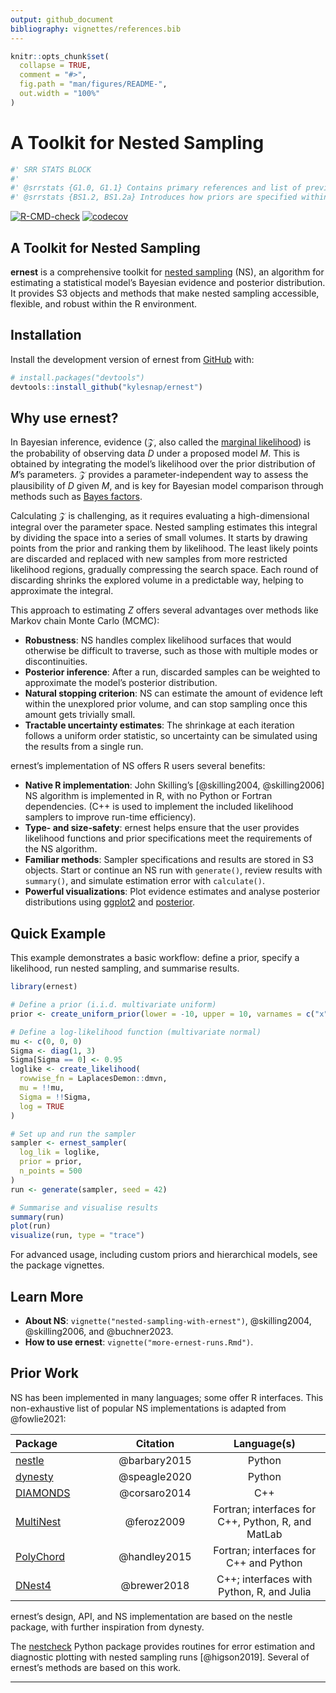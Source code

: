 ```yaml
---
output: github_document
bibliography: vignettes/references.bib
---
```


<!-- README.md is generated from README.Rmd. Please edit that file -->

```r
knitr::opts_chunk$set(
  collapse = TRUE,
  comment = "#>",
  fig.path = "man/figures/README-",
  out.width = "100%"
)
```

# A Toolkit for Nested Sampling

```r
#' SRR STATS BLOCK
#' 
#' @srrstats {G1.0, G1.1} Contains primary references and list of previous NS softwares. Also states that ernest is the first R package providing a toolkit for implementing NS.
#' @srrstats {BS1.2, BS1.2a} Introduces how priors are specified within ernest.
```

<!-- badges: start -->

[![R-CMD-check](https://github.com/kylesnap/ernest/actions/workflows/R-CMD-check.yaml/badge.svg)](https://github.com/kylesnap/ernest/actions/workflows/R-CMD-check.yaml) [![codecov](https://codecov.io/gh/kylesnap/ernest/branch/ropensci_submission/graph/badge.svg?token=6HL8L046Y7)](https://codecov.io/gh/kylesnap/ernest)

<!-- badges: end -->

## A Toolkit for Nested Sampling

**ernest** is a comprehensive toolkit for [nested sampling](https://en.wikipedia.org/wiki/Nested_sampling_algorithm) (NS), an algorithm for estimating a statistical model's Bayesian evidence and posterior distribution. It provides S3 objects and methods that make nested sampling accessible, flexible, and robust within the R environment.

## Installation

Install the development version of ernest from [GitHub](https://github.com/kylesnap/ernest) with:

``` r
# install.packages("devtools")
devtools::install_github("kylesnap/ernest")
```

## Why use ernest?

In Bayesian inference, evidence ($\mathcal{Z}$, also called the [marginal likelihood](https://en.wikipedia.org/wiki/Marginal_likelihood)) is the probability of observing data $D$ under a proposed model $M$. This is obtained by integrating the model's likelihood over the prior distribution of $M$'s parameters. $\mathcal{Z}$ provides a parameter-independent way to assess the plausibility of $D$ given $M$, and is key for Bayesian model comparison through methods such as [Bayes factors](https://en.wikipedia.org/wiki/Bayes_factor).

Calculating $\mathcal{Z}$ is challenging, as it requires evaluating a high-dimensional integral over the parameter space. Nested sampling estimates this integral by dividing the space into a series of small volumes. It starts by drawing points from the prior and ranking them by likelihood. The least likely points are discarded and replaced with new samples from more restricted likelihood regions, gradually compressing the search space. Each round of discarding shrinks the explored volume in a predictable way, helping to approximate the integral.

This approach to estimating $Z$ offers several advantages over methods like Markov chain Monte Carlo (MCMC):

-   **Robustness**: NS handles complex likelihood surfaces that would otherwise be difficult to traverse, such as those with multiple modes or discontinuities.
-   **Posterior inference**: After a run, discarded samples can be weighted to approximate the model's posterior distribution.
-   **Natural stopping criterion**: NS can estimate the amount of evidence left within the unexplored prior volume, and can stop sampling once this amount gets trivially small.
-   **Tractable uncertainty estimates**: The shrinkage at each iteration follows a uniform order statistic, so uncertainty can be simulated using the results from a single run.

ernest's implementation of NS offers R users several benefits:

-   **Native R implementation**: John Skilling's [@skilling2004, @skilling2006] NS algorithm is implemented in R, with no Python or Fortran dependencies. (C++ is used to implement the included likelihood samplers to improve run-time efficiency).
-   **Type- and size-safety**: ernest helps ensure that the user provides likelihood functions and prior specifications meet the requirements of the NS algorithm.
-   **Familiar methods**: Sampler specifications and results are stored in S3 objects. Start or continue an NS run with `generate()`, review results with `summary()`, and simulate estimation error with `calculate()`.
-   **Powerful visualizations**: Plot evidence estimates and analyse posterior distributions using [ggplot2](https://ggplot2.tidyverse.org) and [posterior](https://mc-stan.org/posterior/).

## Quick Example

This example demonstrates a basic workflow: define a prior, specify a likelihood, run nested sampling, and summarise results.

``` r
library(ernest)

# Define a prior (i.i.d. multivariate uniform)
prior <- create_uniform_prior(lower = -10, upper = 10, varnames = c("x", "y", "z"))

# Define a log-likelihood function (multivariate normal)
mu <- c(0, 0, 0)
Sigma <- diag(1, 3)
Sigma[Sigma == 0] <- 0.95
loglike <- create_likelihood(
  rowwise_fn = LaplacesDemon::dmvn,
  mu = !!mu,
  Sigma = !!Sigma,
  log = TRUE
)

# Set up and run the sampler
sampler <- ernest_sampler(
  log_lik = loglike,
  prior = prior,
  n_points = 500
)
run <- generate(sampler, seed = 42)

# Summarise and visualise results
summary(run)
plot(run)
visualize(run, type = "trace")
```

For advanced usage, including custom priors and hierarchical models, see the package vignettes.

## Learn More

-   **About NS**: `vignette("nested-sampling-with-ernest")`, @skilling2004, @skilling2006, and @buchner2023.
-   **How to use ernest**: `vignette("more-ernest-runs.Rmd")`.

## Prior Work

NS has been implemented in many languages; some offer R interfaces. This non-exhaustive list of popular NS implementations is adapted from @fowlie2021:

| Package | Citation | Language(s) |
|:---------------------|:--------------------:|:--------------------------:|
| [nestle](https://github.com/kbarbary/nestle/tree/master) | @barbary2015 | Python |
| [dynesty](https://github.com/joshspeagle/dynesty) | @speagle2020 | Python |
| [DIAMONDS](https://github.com/EnricoCorsaro/DIAMONDS/) | @corsaro2014 | C++ |
| [MultiNest](https://github.com/JohannesBuchner/MultiNest) | @feroz2009 | Fortran; interfaces for C++, Python, R, and MatLab |
| [PolyChord](https://github.com/PolyChord/PolyChordLite) | @handley2015 | Fortran; interfaces for C++ and Python |
| [DNest4](https://github.com/eggplantbren/DNest4) | @brewer2018 | C++; interfaces with Python, R, and Julia |

ernest's design, API, and NS implementation are based on the nestle package, with further inspiration from dynesty.

The [nestcheck](https://github.com/ejhigson/nestcheck/tree/master) Python package provides routines for error estimation and diagnostic plotting with nested sampling runs [@higson2019]. Several of ernest's methods are based on this work.

------------------------------------------------------------------------

\emph{References}
